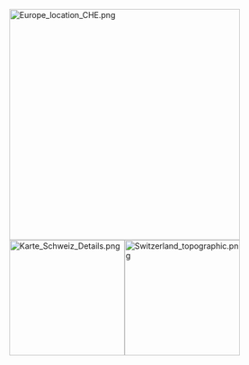 [[File:Europe_location_CHE.png|410px]]<br>
{{Switzerland Cantons Labelled Map|width=410}}
[[File:Karte_Schweiz_Details.png|205px]][[File:Switzerland_topographic.png|205px]]